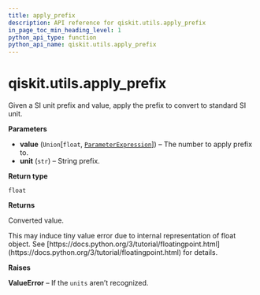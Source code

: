 ```yaml
---
title: apply_prefix
description: API reference for qiskit.utils.apply_prefix
in_page_toc_min_heading_level: 1
python_api_type: function
python_api_name: qiskit.utils.apply_prefix
---
```


# qiskit.utils.apply\_prefix

<Function id="qiskit.utils.apply_prefix" github="https://github.com/qiskit/qiskit/tree/stable/0.22/qiskit/utils/units.py" signature="apply_prefix(value, unit)">
  Given a SI unit prefix and value, apply the prefix to convert to standard SI unit.

  **Parameters**

  *   **value** (`Union`\[`float`, [`ParameterExpression`](qiskit.circuit.ParameterExpression "qiskit.circuit.parameterexpression.ParameterExpression")]) – The number to apply prefix to.
  *   **unit** (`str`) – String prefix.

  **Return type**

  `float`

  **Returns**

  Converted value.

  <Admonition title="Note" type="note">
    This may induce tiny value error due to internal representation of float object. See [https://docs.python.org/3/tutorial/floatingpoint.html](https://docs.python.org/3/tutorial/floatingpoint.html) for details.
  </Admonition>

  **Raises**

  **ValueError** – If the `units` aren’t recognized.
</Function>

